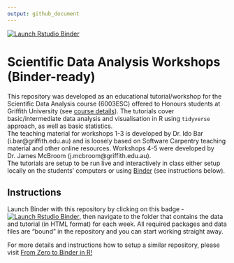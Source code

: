 ```yaml
---
output: github_document
---
```

<!-- badges: start -->
[![Launch Rstudio Binder](http://mybinder.org/badge_logo.svg)](https://mybinder.org/v2/gh/IdoBar/6003ESC_workshops_binder/r-install?urlpath=rstudio)
<!-- badges: end -->

# Scientific Data Analysis Workshops (Binder-ready)

This repository was developed as an educational tutorial/workshop for the Scientific Data Analysis course (6003ESC) offered to Honours students at Griffith University (see [course details](https://www.griffith.edu.au/study/courses/scientific-data-analysis-6003ESC)). The tutorials cover basic/intermediate data analysis and visualisation in R using `tidyverse` approach, as well as basic statistics.  
The teaching material for workshops 1-3 is developed by Dr. Ido Bar (i.bar@griffith.edu.au) and is loosely based on Software Carpentry teaching material and other online resources. Workshops 4-5 were developed by Dr. James McBroom (j.mcbroom@griffith.edu.au).  
The tutorials are setup to be run live and interactively in class either setup locally on the students' computers or using [Binder](https://mybinder.org/) (see instructions below).

## Instructions 
Launch Binder with this repository by clicking on this badge - [![Launch Rstudio Binder](http://mybinder.org/badge_logo.svg)](https://mybinder.org/v2/gh/IdoBar/6003ESC_workshops_binder/r-install?urlpath=rstudio){target="_blank"}, then navigate to the folder that contains the data and tutorial (in HTML format) for each week. All required packages and data files are "bound" in the repository and you can start working straight away.  

For more details and instructions how to setup a similar repository, please visit [From Zero to Binder in R!](https://github.com/alan-turing-institute/the-turing-way/blob/master/workshops/boost-research-reproducibility-binder/workshop-presentations/zero-to-binder-r.md)


